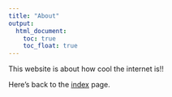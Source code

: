 ```yaml
---
title: "About"
output: 
  html_document:
    toc: true
    toc_float: true
---
```


This website is about how cool the internet is!!


Here's back to the [index](index.html) page.